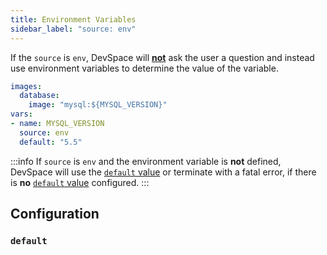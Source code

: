 ```yaml
---
title: Environment Variables
sidebar_label: "source: env"
---
```



If the `source` is `env`, DevSpace will **<u>not</u>** ask the user a question and instead use environment variables to determine the value of the variable.
```yaml {3,5-7}
images:
  database:
    image: "mysql:${MYSQL_VERSION}"
vars:
- name: MYSQL_VERSION
  source: env
  default: "5.5"
```

:::info
If `source` is `env` and the environment variable is **not** defined, DevSpace will use the [`default` value](#default) or terminate with a fatal error, if there is **no** [`default` value](#default) configured.
:::

## Configuration

### `default`

<FragmentVarsDefault/>
